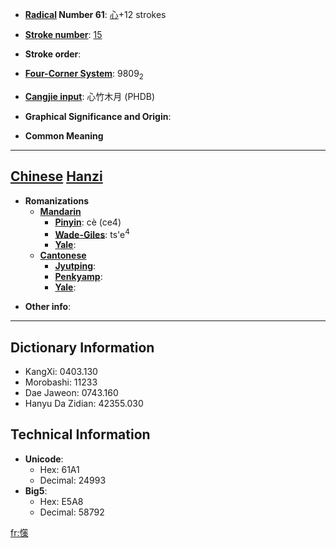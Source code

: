 * '''[[Wiktionary:Chinese radical index| Radical]] Number 61''': [[Wiktionary:Chinese radical index 心|心]]+12 strokes

* '''[[Wiktionary:Chinese total strokes index|Stroke number]]''': [[Wiktionary:Chinese total strokes index 15|15]]

* '''Stroke order''': 

* '''[[Wiktionary:Chinese four corner index|Four-Corner System]]''': 9809<sub>2</sub>

* '''[[Wiktionary:Chinese Cangjie index|Cangjie input]]''': 心竹木月 (PHDB)

* '''Graphical Significance and Origin''': 

* '''Common Meaning'''

----

== [[Chinese]] [[Hanzi]] ==

* '''Romanizations'''
** '''[[Mandarin]]'''
*** '''[[Pinyin]]''': cè (ce4)
*** '''[[Wade-Giles]]''': ts'e<sup>4</sup>
*** '''[[Yale]]''': 
** '''[[Cantonese]]'''
*** '''[[Jyutping]]''':
*** '''[[Penkyamp]]''': 
*** '''[[Yale]]''': 

* '''Other info''': 

----

== Dictionary Information ==

* KangXi: 0403.130
* Morobashi: 11233
* Dae Jaweon: 0743.160
* Hanyu Da Zidian: 42355.030

== Technical Information ==

* '''Unicode''':
** Hex: 61A1
** Decimal: 24993
* '''Big5''':
** Hex: E5A8
** Decimal: 58792

[[fr:憡]]